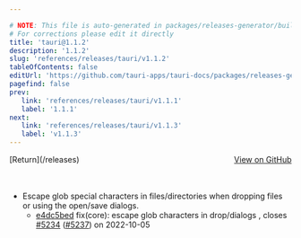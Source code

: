 ```yaml
---

# NOTE: This file is auto-generated in packages/releases-generator/build.ts
# For corrections please edit it directly
title: 'tauri@1.1.2'
description: '1.1.2'
slug: 'references/releases/tauri/v1.1.2'
tableOfContents: false
editUrl: 'https://github.com/tauri-apps/tauri-docs/packages/releases-generator/build.ts'
pagefind: false
prev:
   link: 'references/releases/tauri/v1.1.1'
   label: '1.1.1'
next:
   link: 'references/releases/tauri/v1.1.3'
   label: 'v1.1.3'
---
```


<div style="margin-bottom:3rem; display: flex; justify-content: space-between; align-items: center"><span>[Return](/releases)</span><span><a href="https://github.com/tauri-apps/tauri/releases/tag/tauri-v1.1.2">View on GitHub</a></span></div>

- Escape glob special characters in files/directories when dropping files or using the open/save dialogs.
  - [e4dc5bed](https://www.github.com/tauri-apps/tauri/commit/e4dc5bedbb54fbe6e06ab833d7fb7e0cacebad10) fix(core): escape glob characters in drop/dialogs , closes [#5234](https://www.github.com/tauri-apps/tauri/pull/5234) ([#5237](https://www.github.com/tauri-apps/tauri/pull/5237)) on 2022-10-05

